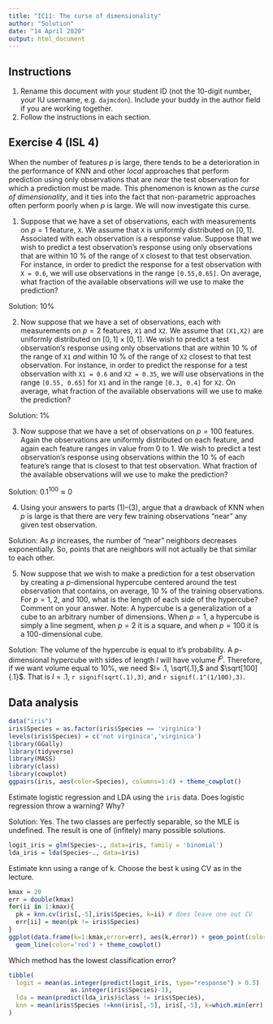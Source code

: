 ```yaml
---
title: "IC11: The curse of dimensionality"
author: "Solution"
date: "14 April 2020"
output: html_document
---
```


## Instructions

1. Rename this document with your student ID (not the 10-digit number, your IU username, e.g. `dajmcdon`). Include your buddy in the author field if you are working together.
2. Follow the instructions in each section.

## Exercise 4 (ISL 4)

When the number of features $p$ is large, there tends to be a deterioration in the performance of KNN and other _local_ approaches that perform prediction using only observations that are _near_ the test observation for which a prediction must be made. This phenomenon is known as the _curse of dimensionality_, and it ties into the fact that non-parametric approaches often perform poorly when $p$ is large. We will now investigate this curse.

1. Suppose that we have a set of observations, each with measurements on $p = 1$ feature, `X`. We assume that `X` is uniformly distributed on $[0,1]$. Associated with each observation is a response value. Suppose that we wish to predict a test observation’s response using only observations that are within 10 % of the range of `X` closest to that test observation. For instance, in order to predict the response for a test observation with `X = 0.6`, we will use observations in the range `[0.55,0.65]`. On average, what fraction of the available observations will we use to make the prediction?

Solution: 10%

2. Now suppose that we have a set of observations, each with measurements on $p = 2$ features, `X1` and `X2`. We assume that `(X1,X2)` are uniformly distributed on $[0,1]\times[0,1]$. We wish to predict a test observation’s response using only observations that are within 10 % of the range of `X1` _and_ within 10 % of the range of `X2` closest to that test observation. For instance, in order to predict the response for a test observation with `X1 = 0.6` and `X2 = 0.35`, we will use observations in the range `[0.55, 0.65]` for `X1` and in the range `[0.3, 0.4]` for `X2`. On average, what fraction of the available observations will we use to make the prediction?

Solution: 1%

3. Now suppose that we have a set of observations on $p = 100$ features. Again the observations are uniformly distributed on each feature, and again each feature ranges in value from 0 to 1. We wish to predict a test observation’s response using observations within the 10 % of each feature’s range that is closest to that test observation. What fraction of the available observations will we use to make the prediction?

Solution: $0.1^{100} \approx 0$

4. Using your answers to parts (1)–(3), argue that a drawback of KNN when $p$ is large is that there are very few training observations "near" any given test observation.

Solution: As $p$ increases, the number of "near" neighbors decreases exponentially. So, points that are neighbors will not actually be that similar to each other.

5. Now suppose that we wish to make a prediction for a test observation by creating a $p$-dimensional hypercube centered around the test observation that contains, on average, 10 % of the training observations. For $p = 1,2,$ and 100, what is the length of each side of the hypercube? Comment on your answer. Note: A hypercube is a generalization of a cube to an arbitrary number of dimensions. When $p = 1$, a hypercube is simply a line segment, when $p = 2$ it is a square, and when $p = 100$ it is a 100-dimensional cube.

Solution: The volume of the hypercube is equal to it's probability. A $p$-dimensional hypercube with sides of length $l$ will have volume $l^p$. Therefore, if we want volume equal to 10%, we need $l= .1, \sqrt{.1},$ and $\sqrt[100]{.1}$. That is $l=.1$, `r signif(sqrt(.1),3)`, and `r signif(.1^(1/100),3)`.


## Data analysis

```r
data("iris")
iris$Species = as.factor(iris$Species == 'virginica')
levels(iris$Species) = c('not virginica','virginica')
library(GGally)
library(tidyverse)
library(MASS)
library(class)
library(cowplot)
ggpairs(iris, aes(color=Species), columns=1:4) + theme_cowplot()
```

Estimate logistic regression and LDA using the `iris` data. Does logistic regression throw a warning? Why?

Solution: Yes. The two classes are perfectly separable, so the MLE is undefined. The result is one of (infitely) many possible solutions.

```r
logit_iris = glm(Species~., data=iris, family = 'binomial')
lda_iris = lda(Species~., data=iris)
```

Estimate knn using a range of k. Choose the best k using CV as in the lecture.

```r
kmax = 20
err = double(kmax)
for(ii in 1:kmax){
  pk = knn.cv(iris[,-5],iris$Species, k=ii) # does leave one out CV
  err[ii] = mean(pk != iris$Species)
}
ggplot(data.frame(k=1:kmax,error=err), aes(k,error)) + geom_point(color='red') +
  geom_line(color='red') + theme_cowplot()
```


Which method has the lowest classification error?

```r
tibble(
  logit = mean(as.integer(predict(logit_iris, type="response") > 0.5) !=
                 as.integer(iris$Species)-1),
  lda = mean(predict(lda_iris)$class != iris$Species),
  knn = mean(iris$Species !=knn(iris[,-5], iris[,-5], k=which.min(err), cl=iris$Species))
)
```

